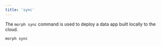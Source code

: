 ```yaml
---
title: 'sync'
---
```


The `morph sync` command is used to deploy a data app built locally to the cloud.

```bash Shell
morph sync
```
